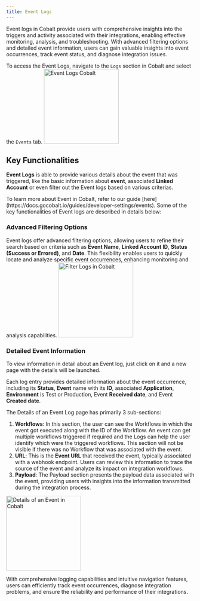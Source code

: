 ```yaml
---
title: Event Logs
---
```


Event logs in Cobalt provide users with comprehensive insights into the triggers and activity associated with their integrations, enabling effective monitoring, analysis, and troubleshooting.
With advanced filtering options and detailed event information, users can gain valuable insights into event occurrences, track event status, and diagnose integration issues.

To access the Event Logs, navigate to the `Logs` section in Cobalt and select the `Events` tab.
<img height="200" src="/images/Guides/Platform/event-logs.png" alt="Event Logs Cobalt"/>

## Key Functionalities
**Event Logs** is able to provide various details about the event that was triggered, like the basic information about **event**, associated **Linked Account** or even filter out the Event logs based on various criterias. 

<Info> 
To learn more about Event in Cobalt, refer to our guide [here](https://docs.gocobalt.io/guides/developer-settings/events).
</Info>
Some of the key functionalities of Event logs are described in details below:

### Advanced Filtering Options
Event logs offer advanced filtering options, allowing users to refine their search based on criteria such as **Event Name**, **Linked Account ID**, **Status (Success or Errored)**, and **Date**. This flexibility enables users to quickly locate and analyze specific event occurrences, enhancing monitoring and analysis capabilities.
<img height="200" src="/images/Guides/Platform/event-logs-filter.png" alt="Filter Logs in Cobalt"/>

### Detailed Event Information
To view information in detail about an Event log, just click on it and a new page with the details will be launched.

Each log entry provides detailed information about the event occurrence, including its **Status**, **Event** name with its **ID**, associated **Application**, **Environment** is Test or Production, Event **Received date**, and Event **Created date**. 

The Details of an Event Log page has primarily 3 sub-sections:
1. **Workflows**: In this section, the user can see the Workflows in which the event got executed along with the ID of the Workflow. An event can get multiple workflows triggered if required and the Logs can help the user identify which were the triggered workflows.
<Note>This section will not be visible if there was no Workflow that was associated with the event.</Note>
2. **URL**: This is the **Event URL** that received the event, typically associated with a webhook endpoint. Users can review this information to trace the source of the event and analyze its impact on integration workflows.
3. **Payload**: The Payload section presents the payload data associated with the event, providing users with insights into the information transmitted during the integration process.


<img height="200" src="/images/Guides/Platform/event-logs-details.png" alt="Details of an Event in Cobalt"/>


With comprehensive logging capabilities and intuitive navigation features, users can efficiently track event occurrences, diagnose integration problems, and ensure the reliability and performance of their integrations.

